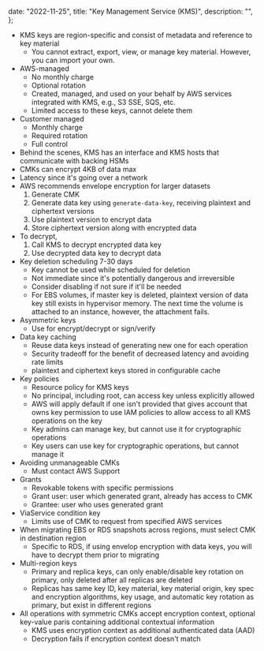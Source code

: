 
  date: "2022-11-25",
  title: "Key Management Service (KMS)",
  description: "",
};


- KMS keys are region-specific and consist of metadata and reference to key material
  - You cannot extract, export, view, or manage key material. However, you can import your own.
- AWS-managed
  - No monthly charge
  - Optional rotation
  - Created, managed, and used on your behalf by AWS services integrated with KMS, e.g., S3 SSE, SQS, etc.
  - Limited access to these keys, cannot delete them
- Customer managed
  - Monthly charge
  - Required rotation
  - Full control
- Behind the scenes, KMS has an interface and KMS hosts that communicate with backing HSMs
- CMKs can encrypt 4KB of data max
- Latency since it's going over a network
- AWS recommends envelope encryption for larger datasets
  1. Generate CMK
  1. Generate data key using `generate-data-key`, receiving plaintext and ciphertext versions
  1. Use plaintext version to encrypt data
  1. Store ciphertext version along with encrypted data
- To decrypt,
  1. Call KMS to decrypt encrypted data key
  1. Use decrypted data key to decrypt data
- Key deletion scheduling 7-30 days
  - Key cannot be used while scheduled for deletion
  - Not immediate since it's potentially dangerous and irreversible
  - Consider disabling if not sure if it'll be needed
  - For EBS volumes, if master key is deleted, plaintext version of data key still exists in hypervisor memory. The next time the volume is attached to an instance, however, the attachment fails.
- Asymmetric keys
  - Use for encrypt/decrypt or sign/verify
- Data key caching
  - Reuse data keys instead of generating new one for each operation
  - Security tradeoff for the benefit of decreased latency and avoiding rate limits
  - plaintext and ciphertext keys stored in configurable cache
- Key policies
  - Resource policy for KMS keys
  - No principal, including root, can access key unless explicitly allowed
  - AWS will apply default if one isn't provided that gives account that owns key permission to use IAM policies to allow access to all KMS operations on the key
  - Key admins can manage key, but cannot use it for cryptographic operations
  - Key users can use key for cryptographic operations, but cannot manage it
- Avoiding unmanageable CMKs
  - Must contact AWS Support
- Grants
  - Revokable tokens with specific permissions
  - Grant user: user which generated grant, already has access to CMK
  - Grantee: user who uses generated grant
- ViaService condition key
  - Limits use of CMK to request from specified AWS services
- When migrating EBS or RDS snapshots across regions, must select CMK in destination region
  - Specific to RDS, if using envelop encryption with data keys, you will have to decrypt them prior to migrating
- Multi-region keys
  - Primary and replica keys, can only enable/disable key rotation on primary, only deleted after all replicas are deleted
  - Replicas has same key ID, key material, key material origin, key spec and encryption algorithms, key usage, and automatic key rotation as primary, but exist in different regions
- All operations with symmetric CMKs accept encryption context, optional key-value paris containing additional contextual information
  - KMS uses encryption context as additional authenticated data (AAD)
  - Decryption fails if encryption context doesn't match
